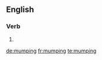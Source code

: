 ==English==

===Verb===
{{head|en|present participle}}

# {{present participle of|mump|lang=en|nocat=1}}

[[de:mumping]]
[[fr:mumping]]
[[te:mumping]]